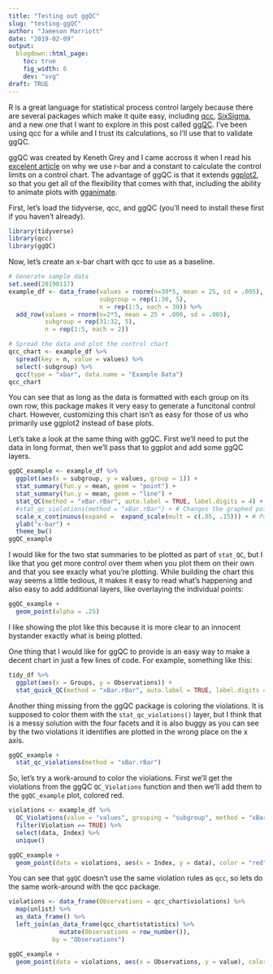 ```yaml
---
title: "Testing out ggQC"
slug: "testing-ggQC"
author: "Jameson Marriott"
date: "2019-02-09"
output:
  blogdown::html_page:
    toc: true
    fig_width: 6
    dev: "svg"
draft: TRUE
---
```


R is a great language for statistical process control largely because there are several packages which make it quite easy, including [qcc](https://cran.r-project.org/package=qcc), [SixSigma](https://cran.r-project.org/package=SixSigma), and a new one that I want to explore in this post called [ggQC](http://rcontrolcharts.com/). I've been using qcc for a while and I trust its calculations, so I'll use that to validate ggQC. 

ggQC was created by Keneth Grey and I came accross it when I read his [excelent article](https://r-bar.net/xmr-limits-moving-range/) on why we use r-bar and a constant to calculate the control limits on a control chart. The advantage of ggQC is that it extends [ggplot2](https://ggplot2.tidyverse.org/), so that you get all of the flexibility that comes with that, including the ability to animate plots with [gganimate](https://github.com/thomasp85/gganimate). 

First, let's load the tidyverse, qcc, and ggQC (you'll need to install these first if you haven't already). 

```r
library(tidyverse)
library(qcc)
library(ggQC)
```

Now, let's create an x-bar chart with qcc to use as a baseline. 

```r
# Generate sample data
set.seed(20190117)
example_df <- data_frame(values = rnorm(n=30*5, mean = 25, sd = .005),
                         subgroup = rep(1:30, 5),
                         n = rep(1:5, each = 30)) %>%
  add_row(values = rnorm(n=2*5, mean = 25 + .006, sd = .005),
          subgroup = rep(31:32, 5),
          n = rep(1:5, each = 2))

# Spread the data and plot the control chart
qcc_chart <- example_df %>%
  spread(key = n, value = values) %>%
  select(-subgroup) %>%
  qcc(type = "xbar", data.name = "Example Data")
qcc_chart
```

You can see that as long as the data is formatted with each group on its own row, this package makes it very easy to generate a funcitonal control chart. However, customizing this chart isn't as easy for those of us who primarily use ggplot2 instead of base plots. 

Let's take a look at the same thing with ggQC. First we'll need to put the data in long format, then we'll pass that to ggplot and add some ggQC layers. 

```r
ggQC_example <- example_df %>%
  ggplot(aes(x = subgroup, y = values, group = 1)) +
  stat_summary(fun.y = mean, geom = "point") +
  stat_summary(fun.y = mean, geom = "line") +
  stat_QC(method = "xBar.rBar", auto.label = TRUE, label.digits = 4) +
  #stat_qc_violations(method = "xBar.rBar") + # Changes the graphed points... some sort of bug?
  scale_x_continuous(expand =  expand_scale(mult = c(.05, .15))) + # Pad the x-axis
  ylab("x-bar") +
  theme_bw()
ggQC_example
```

I would like for the two stat summaries to be plotted as part of `stat_QC`, but I like that you get more control over them when you plot them on their own and that you see exacly what you're plotting. While building the chart this way seems a little tedious, it makes it easy to read what's happening and also easy to add additional layers, like overlaying the individual points:

```r
ggQC_example +
  geom_point(alpha = .25)
```

I like showing the plot like this because it is more clear to an innocent bystander exactly what is being plotted. 

One thing that I would like for ggQC to provide is an easy way to make a decent chart in just a few lines of code. For example, something like this:

```r
tidy_df %>%
  ggplot(aes(x = Groups, y = Observations)) +
  stat_quick_QC(method = "xBar.rBar", auto.label = TRUE, label.digits = 4)
```

Another thing missing from the ggQC package is coloring the violations. It is supposed to color them with the `stat_qc_violations()` layer, but I think that is a messy solution with the four facets and it is also buggy as you can see by the two violations it identifies are plotted in the wrong place on the x axis. 

```r
ggQC_example +
  stat_qc_violations(method = "xBar.rBar")
```

So, let's try a work-around to color the violations. First we'll get the violations from the ggQC `QC_Violations` function and then we'll add them to the `ggQC_example` plot, colored red. 

```r
violations <- example_df %>%
  QC_Violations(value = "values", grouping = "subgroup", method = "xBar.rBar") %>%
  filter(Violation == TRUE) %>%
  select(data, Index) %>%
  unique()

ggQC_example +
  geom_point(data = violations, aes(x = Index, y = data), color = "red")
```


You can see that `ggQC` doesn't use the same violation rules as `qcc`, so lets do the same work-around with the qcc package. 

```r
violations <- data_frame(Observations = qcc_chart$violations) %>%
  map(unlist) %>%
  as_data_frame() %>%
  left_join(as_data_frame(qcc_chart$statistics) %>% 
              mutate(Observations = row_number()), 
            by = "Observations")

ggQC_example +
  geom_point(data = violations, aes(x = Observations, y = value), color = "red")
```

